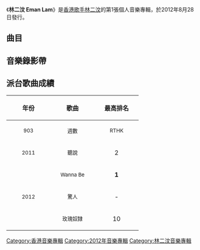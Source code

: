 {{Album infobox | <!-- See Wikipedia:WikiProject_Albums -->
|  Name        = 林二汶 Eman Lam
|  Type        = [[錄音室專輯|錄音室專輯]]
|  Artist      = [[林二汶|林二汶]]
|  Cover       = 
|  Released    = 2012年8月28日<br>2012年11月7日（HQCD）
|  Recorded    = 2011年－2012年
|  Genre       = [[粵語流行音樂|粵語流行音樂]]
|  Length      = 38:39
|  Label       = [[華納唱片_(香港)|華納唱片]]
|  Producer    = 
|  Last album  = 
|  This album  = '''林二汶 Eman Lam'''<br>（2012年）
|  Next album  = [[On_The_Go|On The Go]]<br>（2014年）
}}

《'''林二汶 Eman Lam'''》是[[香港|香港]][[歌手|歌手]][[林二汶|林二汶]]的第1張個人音樂專輯，於2012年8月28日發行。

==曲目==
{{Tracklist
| collapsed = 
| headline = 
| font_size = 
| total_length =

| all_arranger = The HUSband（[[荒井十一|荒井壯一郎]]、CMgroovy、H及孔奕佳）
| all_producer = [[于逸堯|-{于}-逸堯]]、[[荒井十一|荒井壯一郎]]、[[林二汶|林二汶]]

| extra_column =

| title1 = Wanna Be
| music1 = [[馮穎琪|馮穎琪]]
| lyrics1 = [[周耀輝|周耀輝]]、馮穎琪
| longnote1 = 
| length1 = 3:08

| title2 = 聽說
| music2 = [[林二汶|林二汶]]
| lyrics2 = 林二汶
| note2 = featuring [[岑寧兒|岑寧兒]]
| longnote2 = 
| length2 = 3:42

| title3 = 北京道落雪了
| music3 = [[荒井十一|荒井壯一郎]]
| lyrics3 = 周耀輝
| length3 = 4:46

| title4 = 驚人
| music4 = [[藍奕邦|藍奕邦]]
| lyrics4 = [[于逸堯|-{于}-逸堯]]
| length4 = 4:01

| title5 = 玫瑰奴隸
| music5 = 藍奕邦
| lyrics5 = 周耀輝
| length5 = 4:21

| title6 = 微醺
| music6 = CMgroovy
| lyrics6 = [[林一峰|林一峰]]
| longnote6 = 
| length6 = 3:45

| title7 = 如水
| music7 = [[荒井十一|荒井壯一郎]]
| lyrics7 = 林一峰
| length7 = 3:15

| title8 = 仙樂飄飄處處聞
| music8 = 林二汶、岑寧兒
| lyrics8 = 藍奕邦
| length8 = 5:00
}}

== 音樂錄影帶 ==


== 派台歌曲成績 ==
{| class="wikitable"
!align="center" rowspan="2" | 年份
!align="center" rowspan="2" | 歌曲
!align="center" colspan="8" | 最高排名
|-
!width="100"|<small>903</small> !! width="100"|<small>週數</small> !! width="100"|<small>RTHK</small> !! width="100"|<small>週數</small> !! width="100"|<small>997</small> !! width="100"|<small>週數</small> !! width="100"|<small>TVB</small> !! width="100"|<small>週數</small>
|-
|align="center"|<small>2011</small> || align="center"| <small>聽說</small> ||align="center"| 2 ||align="center"| 3 ||align="center"| - ||align="center"| - ||align="center"| - ||align="center"| - ||align="center"| - ||align="center"| -
|-
|align="center" rowspan="3"|<small>2012</small> ||align="center"| <small>Wanna Be</small> ||align="center"| '''1''' ||align="center"| 7 ||align="center"| 3 ||align="center"| 8 ||align="center"| - ||align="center"| - ||align="center"| - ||align="center"| -
|-
|align="center"| <small>驚人</small> ||align="center"| - ||align="center"| - ||align="center"| - ||align="center"| - ||align="center"| - ||align="center"| - ||align="center"| 3 ||align="center"| -
|-
|align="center"| <small>玫瑰奴隸</small> ||align="center"| 10 ||align="center"| 4 ||align="center"| - ||align="center"| - ||align="center"| 4 ||align="center"| - ||align="center"| 3 ||align="center"| -
|}

[[Category:香港音樂專輯|Category:香港音樂專輯]]
[[Category:2012年音樂專輯|Category:2012年音樂專輯]]
[[Category:林二汶音樂專輯|Category:林二汶音樂專輯]]